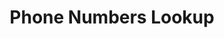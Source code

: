 ---
title: 'Phone Numbers Lookup'
description: 'Looks up the reputation of phone numbers'
openai: ../v2-phone_numbers GET /phone_numbers
---